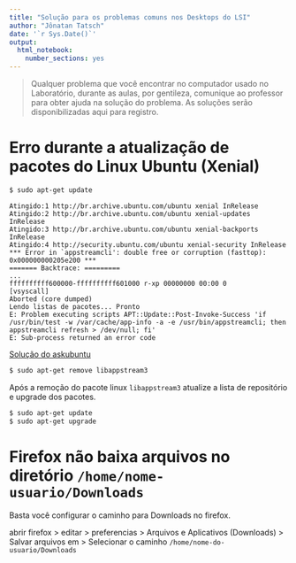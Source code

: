 ```yaml
---
title: "Solução para os problemas comuns nos Desktops do LSI"
author: "Jônatan Tatsch"
date: '`r Sys.Date()`'
output: 
  html_notebook: 
    number_sections: yes
---
```


> Qualquer problema que você encontrar no computador usado no Laboratório, durante as aulas, por gentileza, comunique ao professor para obter ajuda na solução do problema. As soluções serão disponibilizadas aqui para registro.

# Erro durante a atualização de pacotes do Linux Ubuntu (Xenial)

```bash
$ sudo apt-get update
```

```
Atingido:1 http://br.archive.ubuntu.com/ubuntu xenial InRelease
Atingido:2 http://br.archive.ubuntu.com/ubuntu xenial-updates InRelease        
Atingido:3 http://br.archive.ubuntu.com/ubuntu xenial-backports InRelease      
Atingido:4 http://security.ubuntu.com/ubuntu xenial-security InRelease         
*** Error in `appstreamcli': double free or corruption (fasttop): 0x000000000205e200 ***
======= Backtrace: =========
...
ffffffffff600000-ffffffffff601000 r-xp 00000000 00:00 0                  [vsyscall]
Aborted (core dumped)
Lendo listas de pacotes... Pronto
E: Problem executing scripts APT::Update::Post-Invoke-Success 'if /usr/bin/test -w /var/cache/app-info -a -e /usr/bin/appstreamcli; then appstreamcli refresh > /dev/null; fi'
E: Sub-process returned an error code

```

[Solução do askubuntu](https://askubuntu.com/questions/942895/e-problem-executing-scripts-aptupdatepost-invoke-success)

```bash
$ sudo apt-get remove libappstream3
```

Após a remoção do pacote linux `libappstream3` atualize a lista de repositório e upgrade dos pacotes.

```bash
$ sudo apt-get update
$ sudo apt-get upgrade
```




# Firefox não baixa arquivos no diretório `/home/nome-usuario/Downloads`

Basta você configurar o caminho para Downloads no firefox.


abrir firefox > 
editar >
  preferencias > 
    Arquivos e Aplicativos (Downloads) > 
      Salvar arquivos em >
      Selecionar o caminho `/home/nome-do-usuario/Downloads`
      

